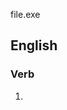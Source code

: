 file.exe

==English==

===Verb===
{{head|en|verb form}}

# {{present participle of|en|editorialize|nocat=1}}